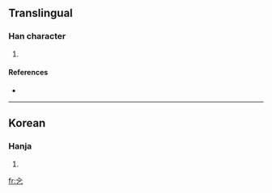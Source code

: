 ==Translingual==

===Han character===
{{Han char|rn=5|rad=乙|as=02|sn=3|four=|canj=人弓 (ON)}}

# {{defn|Han|sort=乙02}}

====References====
* {{Han ref|kx=0084.051|dkj=|dj=|hdz=|uh=3408|ud=13320|bh=|bd=}}

----

==Korean==

===Hanja===
{{ko-hanja|hangeul=둘|rv=dul|mr=tul|y=twul}}

# {{defn|Korean|sort=乙02}}

[[fr:㐈]]